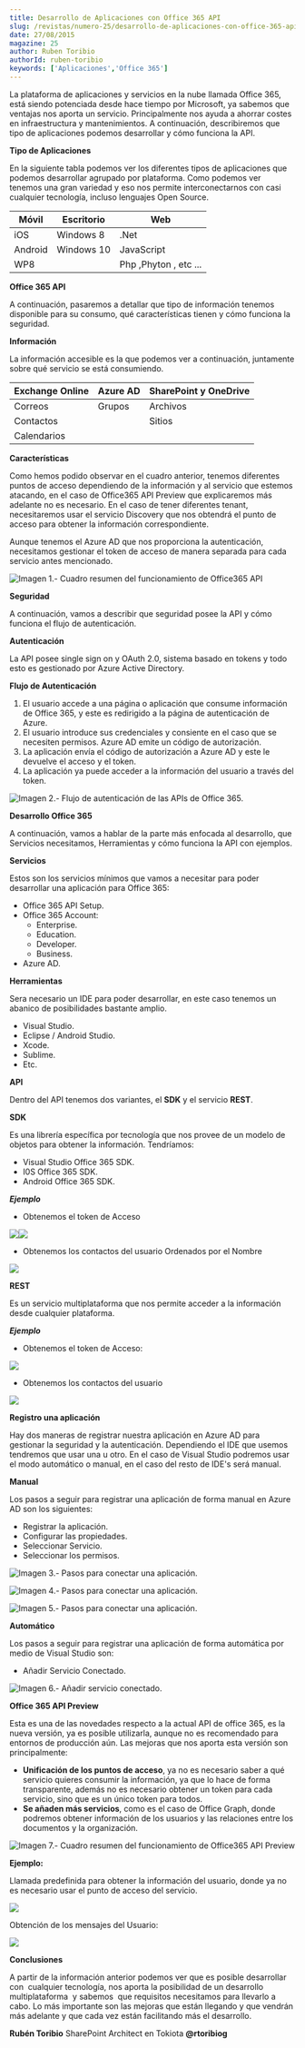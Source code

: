 ```yaml
---
title: Desarrollo de Aplicaciones con Office 365 API
slug: /revistas/numero-25/desarrollo-de-aplicaciones-con-office-365-api
date: 27/08/2015
magazine: 25
author: Ruben Toribio
authorId: ruben-toribio
keywords: ['Aplicaciones','Office 365']
---
```



<ArticleHeader frontmatter={props.pageContext.frontmatter} />



​La plataforma de aplicaciones y servicios en la nube llamada Office 365, está siendo potenciada desde hace tiempo por Microsoft, ya sabemos que ventajas nos aporta un servicio. Principalmente nos ayuda a ahorrar costes en infraestructura y mantenimientos. A continuación, describiremos que tipo de aplicaciones podemos desarrollar y cómo funciona la API.

**Tipo de Aplicaciones**

En la siguiente tabla podemos ver los diferentes tipos de aplicaciones que podemos desarrollar agrupado por plataforma. Como podemos ver tenemos una gran variedad y eso nos permite interconectarnos con casi cualquier tecnología, incluso lenguajes Open Source.


| **Móvil** | **Escritorio** | **Web** |
| --- | --- | --- |
| iOS | Windows 8 | .Net |
| Android | Windows 10 | JavaScript |
| WP8 |   | Php ,Phyton , etc ... |




**Office 365 API**

A continuación, pasaremos a detallar que tipo de información tenemos disponible para su consumo, qué características tienen y cómo funciona la seguridad.

**Información**

La información accesible es la que podemos ver a continuación, juntamente sobre qué servicio se está consumiendo.


| **Exchange Online** | **Azure AD** | **SharePoint y OneDrive** |
| --- | --- | --- |
| Correos | Grupos | Archivos |
| Contactos |   | Sitios |
| Calendarios |   |   |




**Características**

Como hemos podido observar en el cuadro anterior, tenemos diferentes puntos de acceso dependiendo de la información y al servicio que estemos atacando, en el caso de Office365 API Preview que explicaremos más adelante no es necesario. En el caso de tener diferentes tenant, necesitaremos usar el servicio Discovery que nos obtendrá el punto de acceso para obtener la información correspondiente.

Aunque tenemos el Azure AD que nos proporciona la autenticación, necesitamos gestionar el token de acceso de manera separada para cada servicio antes mencionado.

![Imagen 1.- Cuadro resumen del funcionamiento de Office365 API](../../../images/numero25/desarrollo-de-aplicaciones-con-office-365-api/image1.png)

**Seguridad**

A continuación, vamos a describir que seguridad posee la API y cómo funciona el flujo de autenticación.

**Autenticación**

La API posee single sign on y OAuth 2.0, sistema basado en tokens y todo esto es gestionado por Azure Active Directory.

**Flujo de Autenticación**

1. El usuario accede a una página o aplicación que consume información de Office 365, y este es redirigido a la página de autenticación de Azure.
2. El usuario introduce sus credenciales y consiente en el caso que se necesiten permisos. Azure AD emite un código de autorización.
3. La aplicación envía el código de autorización a Azure AD y este le devuelve el acceso y el token.
4. La aplicación ya puede acceder a la información del usuario a través del token.


![Imagen 2.- Flujo de autenticación de las APIs de Office 365.](../../../images/numero25/desarrollo-de-aplicaciones-con-office-365-api/image2.png)

**Desarrollo Office 365**

A continuación, vamos a hablar de la parte más enfocada al desarrollo, que Servicios necesitamos, Herramientas y cómo funciona la API con ejemplos.

**Servicios**

Estos son los servicios mínimos que vamos a necesitar para poder desarrollar una aplicación para Office 365:

- Office 365 API Setup.
- Office 365 Account:
    - Enterprise.
    - Education.
    - Developer.
    - Business.
- Azure AD.


**Herramientas**

Sera necesario un IDE para poder desarrollar, en este caso tenemos un abanico de posibilidades bastante amplio.

- Visual Studio.
- Eclipse / Android Studio.
- Xcode.
- Sublime.
- Etc.


**API**

Dentro del API tenemos dos variantes, el **SDK** y el servicio **REST**.

**SDK**

Es una librería específica por tecnología que nos provee de un modelo de objetos para obtener la información. Tendríamos:

- Visual Studio Office 365 SDK.
- I0S Office 365 SDK.
- Android Office 365 SDK.


***Ejemplo***

- Obtenemos el token de Acceso


![](../../../images/numero25/desarrollo-de-aplicaciones-con-office-365-api/image3.png)![](../../../images/numero25/desarrollo-de-aplicaciones-con-office-365-api/image4.png)

- Obtenemos los contactos del usuario Ordenados por el Nombre


![](../../../images/numero25/desarrollo-de-aplicaciones-con-office-365-api/image5.png)

**REST**

Es un servicio multiplataforma que nos permite acceder a la información desde cualquier plataforma.

***Ejemplo***

- Obtenemos el token de Acceso:


![](../../../images/numero25/desarrollo-de-aplicaciones-con-office-365-api/image6.png)

- Obtenemos los contactos del usuario


![](../../../images/numero25/desarrollo-de-aplicaciones-con-office-365-api/image7.png)

**Registro una aplicación**

Hay dos maneras de registrar nuestra aplicación en Azure AD para gestionar la seguridad y la autenticación. Dependiendo el IDE que usemos tendremos que usar una u otro. En el caso de Visual Studio podremos usar el modo automático o manual, en el caso del resto de IDE's será manual.

**Manual**

Los pasos a seguir para registrar una aplicación de forma manual en Azure AD son los siguientes:

- Registrar la aplicación.
- Configurar las propiedades.
- Seleccionar Servicio.
- Seleccionar los permisos.


![Imagen 3.- Pasos para conectar una aplicación.](../../../images/numero25/desarrollo-de-aplicaciones-con-office-365-api/image8.png)

![Imagen 4.- Pasos para conectar una aplicación.](../../../images/numero25/desarrollo-de-aplicaciones-con-office-365-api/image9.png)

![Imagen 5.- Pasos para conectar una aplicación.](../../../images/numero25/desarrollo-de-aplicaciones-con-office-365-api/image10.png)

**Automático**

Los pasos a seguir para registrar una aplicación de forma automática por medio de Visual Studio son:

- Añadir Servicio Conectado.


![Imagen 6.- Añadir servicio conectado.](../../../images/numero25/desarrollo-de-aplicaciones-con-office-365-api/image11.png)

**Office 365 API Preview**

Esta es una de las novedades respecto a la actual API de office 365, es la nueva versión, ya es posible utilizarla, aunque no es recomendado para entornos de producción aún. Las mejoras que nos aporta esta versión son principalmente:

- **Unificación de los puntos de acceso**, ya no es necesario saber a qué servicio quieres consumir la información, ya que lo hace de forma transparente, además no es necesario obtener un token para cada servicio, sino que es un único token para todos.
- **Se añaden más servicios**, como es el caso de Office Graph, donde podremos obtener información de los usuarios y las relaciones entre los documentos y la organización.


![Imagen 7.- Cuadro resumen del funcionamiento de Office365 API Preview](../../../images/numero25/desarrollo-de-aplicaciones-con-office-365-api/image12.png)

**Ejemplo:**

Llamada predefinida para obtener la información del usuario, donde ya no es necesario usar el punto de acceso del servicio.

![](../../../images/numero25/desarrollo-de-aplicaciones-con-office-365-api/image13.png)

Obtención de los mensajes del Usuario:

![](../../../images/numero25/desarrollo-de-aplicaciones-con-office-365-api/image14.png)

**Conclusiones**

A partir de la información anterior podemos ver que es posible desarrollar con  cualquier tecnología, nos aporta la posibilidad de un desarrollo multiplataforma  y sabemos  que requisitos necesitamos para llevarlo a cabo. Lo más importante son las mejoras que están llegando y que vendrán más adelante y que cada vez están facilitando más el desarrollo.



**Rubén Toribio**
 SharePoint Architect en Tokiota
 **@rtoribiog**

